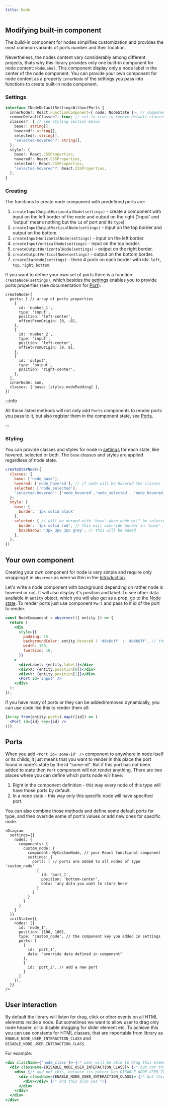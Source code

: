 ```yaml
---
title: Node
---
```


## Modifying built-in component

The build-in component for nodes simplifies customization and provides the most common variants of ports number and their location. 

Nevertheless, the nodes content vary considerably among different projects, thats why this library provides only one built-in component for node content: `NodeLabel`. This component display only a node label in the center of the node component. You can provide your own component for node content as a property `innerNode` of the settings you pass into functions to create built-in node component.

### Settings

```ts 
interface INodeDefaultSettingsWithoutPorts {
  innerNode?: React.FunctionComponent<{ node: NodeState }>; // component to display node content
  removeDefaultClasses?: true; // set to true to remove default classes
  classes?: { // see styling section below
    base?: string[],
    hovered?: string[],
    selected?: string[],
    "selected-hovered"?: string[],
  };
  style?: {
    base?: React.CSSProperties,
    hovered?: React.CSSProperties,
    selected?: React.CSSProperties,
    "selected-hovered"?: React.CSSProperties,
  };
}
```

### Creating

The functions to create node component with predefined ports are:
1. `createInputOutputHorizontalNode(settings)` - create a component with input on the left border of the node and output on the right ('input' and 'output' means nothing but the `id` of port and its `type`).
2. `createInputOutputVerticalNode(settings)` - input on the top border and output on the bottom.
3. `createInputHorizontalNode(settings)` - input on the left border.
4. `createInputVerticalNode(settings)` - input on the top border.
5. `createOutputHorizontalNode(settings)` - output on the right border.
6. `createOutputVerticalNode(settings)` - output on the bottom border.
7. `createStarNode(settings)` - there 4 ports on each border with ids: `left`, `top`, `right`, `bottom`.

If you want to define your own set of ports there is a function `createNode(settings)`, which besides the [settings](#settings) enables you to provide ports properties (see documentation for [Port](port)).
```tsx title="Definition of Sum node component from calculator example"
createNode({
  ports: [ // array of ports properties
    {
      id: 'number_1',
      type: 'input',
      position: 'left-center',
      offsetFromOrigin: [0, -8],
    },
    {
      id: 'number_2',
      type: 'input',
      position: 'left-center',
      offsetFromOrigin: [0, 8],
    },
    {
      id: 'output',
      type: 'output',
      position: 'right-center',
    },
  ],
  innerNode: Sum,
  classes: { base: [styles.nodePadding] },
})
```

:::info

All those listed methods will not only add `Port`s components to render ports you pass to it, but also register them in the component state, see [Ports](#ports).

:::

### Styling

You can provide classes and styles for node in [settings](#settings) for each state, like hovered, selected or both. The `base` classes and styles are applied regardless of node state.

```jsx
createStarNode({
  classes: {
    base: ['node_base'],
    hovered: ['node_hovered'], // if node will be hovered the classes 'node_base' and 'node_hovered' will be added to component along with the default ones
    selected: ['node_selected'],
    "selected-hovered": ['node_hovered','node_selected', 'node_hovered_and_selected'],
  };
  style: {
    base: {
      border: '1px solid black'
    },
    selected: { // will be merged with 'base' when node will be selected
      border: '1px solid red', // this will override border in 'base'
      boxShadow: '3px 3px 3px grey'; // this will be added
    },
  };
})
```

## Your own component

Creating your own component for node is very simple and require only wrapping it in `observer` as were written in the [Introduction](introduction).

Let's write a node component with background depending on rather node is hovered or not. It will also display it's position and label. To see other data available in `entity` object, which you will also get as a prop, go to the [Node state](../api/classes/NodeState.md).
To render ports just use component `Port` and pass to it id of the port to render.

```jsx
const NodeComponent = observer(({ entity }) => {
  return (
    <div
      style={{
        padding: 15,
        backgroundColor: entity.hovered ? '#8c8cff' : '#b6b6ff', // thanks to wrapping in 'observer' component will subscribe to all properties you read from any observable object
        width: 150,
        fontSize: 10,
      }}
    >
      <div>Label: {entity.label]}</div>
      <div>X: {entity.position[0]}</div>
      <div>Y: {entity.position[1]}</div>
      <Port id='input' />
    </div>
  );
});
```

If you have many of ports or they can be added/removed dynamically, you can use code like this to render them all:
```jsx
{Array.from(entity.ports).map(([id]) => (
  <Port id={id} key={id} />
))}
```

## Ports
When you add `<Port id='some-id' />` component to anywhere in node itself or its childs, it just means that you want to render in this place the port found in node's state by the id "some-id". But if this port has not been added to state then `Port` component will not render anything. There are two places where you can define which ports node will have:
1. Right in the component definition - this way every node of this type will have those ports by default.
2. In a node state - this way only this specific node will have specified port.

You can also combine those methods and define some default ports for type, and then override some of port's values or add new ones for specific node.
```tsx title="Example"
<Diagram
  settings={{
    nodes: {
      components: {
        custom_node: {
          component: MyCustomNode, // your React functional component
          settings: {
            ports: [ // ports are added to all nodes of type 'custom_node'
              { 
                id: 'port_1',
                position: 'bottom-center',
                data: 'any data you want to store here'
              }
            ]
          }
        }
      }
    }
  }}
  initState={{
    nodes: [{
      id: 'node_1',
      position: [100, 100],
      type: 'custom_node', // the component key you added in settings
      ports: [
        {
          id: 'port_1',
          data: "override data defined in component"
        },
        {
          id: 'port_2', // add a new port
        }
      ]
    }],
  }}
/>
```

## User interaction

By default the library will listen for drag, click or other events on all HTML elements inside a node. But sometimes we want to allow user to drag only node header, or to disable dragging for slider element etc. To achieve this you can use constants for HTML classes, that are importable from library as `ENABLE_NODE_USER_INTERACTION_CLASS` and `DISABLE_NODE_USER_INTERACTION_CLASS`.

For example:
```jsx
<div className={'node_class'}> {/* user will be able to drag this element */}
  <div className={DISABLE_NODE_USER_INTERACTION_CLASS}> {/* but not this */}
    <div> {/* and not this, because its parent has DISABLE_NODE_USER_INTERACTION_CLASS */}
      <div className={ENABLE_NODE_USER_INTERACTION_CLASS}> {/* but this user will be able to drag again */}
        <div></div> {/* and this also yes */}
      </div>
    </div>
  </div>
</div>
```